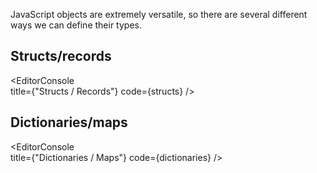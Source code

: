 
JavaScript objects are extremely versatile, so there are several different ways we can define their types.

## Structs/records

<EditorConsole   
  title={"Structs / Records"}
  code={structs}
/>

## Dictionaries/maps

<EditorConsole   
  title={"Dictionaries / Maps"}
  code={dictionaries}
/>